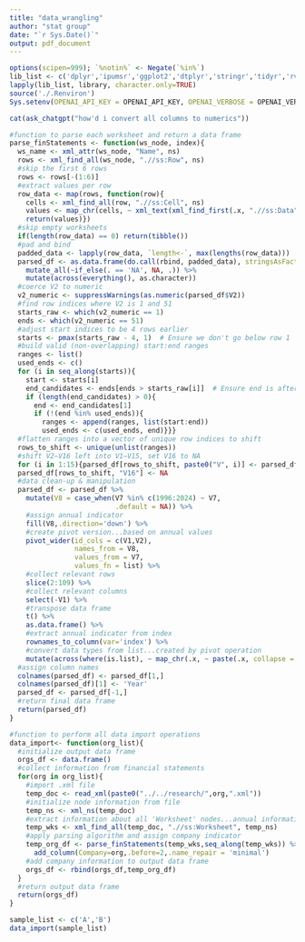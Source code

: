 ```yaml
---
title: "data_wrangling"
author: "stat group"
date: "`r Sys.Date()`"
output: pdf_document
---
```


```r
options(scipen=999); `%notin%` <- Negate(`%in%`)
lib_list <- c('dplyr','ipumsr','ggplot2','dtplyr','stringr','tidyr','rvest','chatgpt','xml2','purrr','tibble')
lapply(lib_list, library, character.only=TRUE)
source('./.Renviron')
Sys.setenv(OPENAI_API_KEY = OPENAI_API_KEY, OPENAI_VERBOSE = OPENAI_VERBOSE)
```

```r
cat(ask_chatgpt("how'd i convert all columns to numerics"))
```

```r
#function to parse each worksheet and return a data frame
parse_finStatements <- function(ws_node, index){
  ws_name <- xml_attr(ws_node, "Name", ns)
  rows <- xml_find_all(ws_node, ".//ss:Row", ns)
  #skip the first 6 rows
  rows <- rows[-(1:6)]
  #extract values per row
  row_data <- map(rows, function(row){
    cells <- xml_find_all(row, ".//ss:Cell", ns)
    values <- map_chr(cells, ~ xml_text(xml_find_first(.x, ".//ss:Data", ns)))
    return(values)})
  #skip empty worksheets
  if(length(row_data) == 0) return(tibble())  
  #pad and bind
  padded_data <- lapply(row_data, `length<-`, max(lengths(row_data)))
  parsed_df <- as.data.frame(do.call(rbind, padded_data), stringsAsFactors = FALSE) %>%
    mutate_all(~if_else(. == 'NA', NA, .)) %>%
    mutate(across(everything(), as.character))
  #coerce V2 to numeric
  v2_numeric <- suppressWarnings(as.numeric(parsed_df$V2))
  #find row indices where V2 is 1 and 51
  starts_raw <- which(v2_numeric == 1)
  ends <- which(v2_numeric == 51)
  #adjust start indices to be 4 rows earlier
  starts <- pmax(starts_raw - 4, 1)  # Ensure we don't go below row 1
  #build valid (non-overlapping) start:end ranges
  ranges <- list()
  used_ends <- c()
  for (i in seq_along(starts)){
    start <- starts[i]
    end_candidates <- ends[ends > starts_raw[i]]  # Ensure end is after raw "1"
    if (length(end_candidates) > 0){
      end <- end_candidates[1]
      if (!(end %in% used_ends)){
        ranges <- append(ranges, list(start:end))
        used_ends <- c(used_ends, end)}}}
  #flatten ranges into a vector of unique row indices to shift
  rows_to_shift <- unique(unlist(ranges))
  #shift V2–V16 left into V1–V15, set V16 to NA
  for (i in 1:15){parsed_df[rows_to_shift, paste0("V", i)] <- parsed_df[rows_to_shift, paste0("V", i + 1)]}
  parsed_df[rows_to_shift, "V16"] <- NA
  #data clean-up & manipulation
  parsed_df <- parsed_df %>%
    mutate(V8 = case_when(V7 %in% c(1996:2024) ~ V7,
                          .default = NA)) %>%
    #assign annual indicator
    fill(V8,.direction='down') %>%
    #create pivot version...based on annual values
    pivot_wider(id_cols = c(V1,V2),
                names_from = V8,
                values_from = V7,
                values_fn = list) %>%
    #collect relevant rows
    slice(2:109) %>%
    #collect relevant columns
    select(-V1) %>%
    #transpose data frame
    t() %>%
    as.data.frame() %>%
    #extract annual indicator from index
    rownames_to_column(var='index') %>%
    #convert data types from list...created by pivot operation
    mutate(across(where(is.list), ~ map_chr(.x, ~ paste(.x, collapse = ", "))))
  #assign column names
  colnames(parsed_df) <- parsed_df[1,]
  colnames(parsed_df)[1] <- 'Year'
  parsed_df <- parsed_df[-1,]
  #return final data frame
  return(parsed_df)
}
```

```r
#function to perform all data import operations
data_import<- function(org_list){
  #initialize output data frame
  orgs_df <- data.frame()
  #collect information from financial statements
  for(org in org_list){
    #import .xml file
    temp_doc <- read_xml(paste0("../../research/",org,".xml"))
    #initialize node information from file
    temp_ns <- xml_ns(temp_doc)
    #extract information about all 'Worksheet' nodes...annual information
    temp_wks <- xml_find_all(temp_doc, ".//ss:Worksheet", temp_ns)
    #apply parsing algorithm and assign company indicator
    temp_org_df <- parse_finStatements(temp_wks,seq_along(temp_wks)) %>%
      add_column(Company=org,.before=2,.name_repair = 'minimal')
    #add company information to output data frame
    orgs_df <- rbind(orgs_df,temp_org_df)
  }
  #return output data frame
  return(orgs_df)
}
```

```r
sample_list <- c('A','B')
data_import(sample_list)
```


